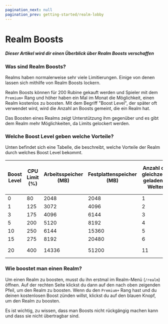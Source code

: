 ```yaml
---
pagination_next: null
pagination_prev: getting-started/realm-lobby
---
```


# Realm Boosts

##### Dieser Artikel wird dir einen Überblick über Realm Boosts verschaffen

### Was sind Realm Boosts?

Realms haben normalerweise sehr viele Limitierungen. Einige von denen lassen sich mithilfe von Realm Boosts lockern.

Realm Boosts können für 200 Rubine gekauft werden und Spieler mit dem `Premium+` Rang und höher haben ein Mal im Monat
die Möglichkeit, einen Realm kostenlos zu boosten.
Mit dem Begriff "Boost Level", der später oft verwendet wird, wird die Anzahl an Boosts gemeint, die ein Realm hat.

Das Boosten eines Realms zeigt Unterstützung ihm gegenüber und es gibt dem Realm mehr Möglichkeiten, da Limits gelockert
werden.

### Welche Boost Level geben welche Vorteile?

Unten befindet sich eine Tabelle, die beschreibt, welche Vorteile der Realm durch welches Boost Level bekommt.

| Boost Level | CPU Limit (%) | Arbeitsspeicher (MB) | Festplattenspeicher (MB) | Anzahl der gleichzeitig geladenen Welten | Eigene Gruppen | Zeit bis zum automatischen Entladen eines leeren Realms | Plugins | maximale Spieleranzahl | Anzahl der Wiederherstellungspunkte | Eigene Subdomain | Farbiger Name | Eigene Plugins | Bevorzugung beim Start | Spieler, die den Realm starten können |
|-------------|---------------|----------------------|--------------------------|------------------------------------------|----------------|---------------------------------------------------------|---------|------------------------|-------------------------------------|------------------|---------------|----------------|------------------------|---------------------------------------|
| 0           | 80            | 2048                 | 2048                     | 1                                        | 1              | 30                                                      | 3       | 5                      | 1                                   | ❌                | ❌             | ❌              | ❌                      | ALLE                                  |
| 1           | 125           | 3072                 | 4096                     | 2                                        | 2              | 60                                                      | 5       | 10                     | 2                                   | ❌                | ❌             | ✅              | ✅                      | ALLE                                  |
| 3           | 175           | 4096                 | 6144                     | 3                                        | 3              | 120                                                     | 10      | 15                     | 3                                   | ❌                | ❌             | ✅              | ✅                      | ALLE                                  |
| 5           | 200           | 5120                 | 8192                     | 4                                        | 5              | 180                                                     | 12      | 20                     | 5                                   | ❌                | ✅             | ✅              | ✅                      | ALLE                                  |
| 10          | 250           | 6144                 | 15360                    | 5                                        | 10             | 240                                                     | 15      | 30                     | 8                                   | ✅                | ✅             | ✅              | ✅                      | ALLE                                  |
| 15          | 275           | 8192                 | 20480                    | 6                                        | 15             | 360                                                     | 20      | 40                     | 10                                  | ✅                | ✅             | ✅              | ✅                      | ALLE                                  |
| 20          | 400           | 14336                | 51200                    | 11                                       | 100            | Nie (bleibt 24/7 online)                                | 100     | 100                    | 15                                  | ✅                | ✅             | ✅              | ✅                      | ALLE                                  |

### Wie boostet man einen Realm?

Um einen Realm zu boosten, musst du ihn erstmal im Realm-Menü (`/realm`) öffnen. Auf der rechten Seite klickst du dann auf den nach oben zeigenden Pfeil, um den Realm zu boosten.
Wenn du den `Premium+` Rang hast und du deinen kostenlosen Boost zünden willst, klickst du
auf den blauen Knopf, um den Realm zu boosten.

Es ist wichtig, zu wissen, dass man Boosts nicht rückgängig machen kann und dass sie nicht übertragbar sind. 